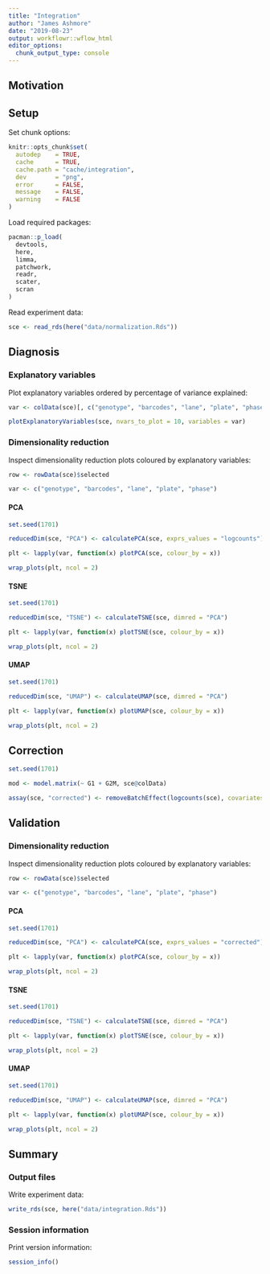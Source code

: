 ```yaml
---
title: "Integration"
author: "James Ashmore"
date: "2019-08-23"
output: workflowr::wflow_html
editor_options:
  chunk_output_type: console
---
```


## Motivation

## Setup

Set chunk options:

```r
knitr::opts_chunk$set(
  autodep    = TRUE,
  cache      = TRUE,
  cache.path = "cache/integration",
  dev        = "png",
  error      = FALSE,
  message    = FALSE,
  warning    = FALSE
)
```

Load required packages:

```r
pacman::p_load(
  devtools,
  here,
  limma,
  patchwork,
  readr,
  scater,
  scran
)
```

Read experiment data:

```r
sce <- read_rds(here("data/normalization.Rds"))
```

## Diagnosis

### Explanatory variables

Plot explanatory variables ordered by percentage of variance explained:

```r
var <- colData(sce)[, c("genotype", "barcodes", "lane", "plate", "phase")]

plotExplanatoryVariables(sce, nvars_to_plot = 10, variables = var)
```

### Dimensionality reduction {.tabset}

Inspect dimensionality reduction plots coloured by explanatory variables:

```r
row <- rowData(sce)$selected

var <- c("genotype", "barcodes", "lane", "plate", "phase")
```

#### PCA

```r
set.seed(1701)

reducedDim(sce, "PCA") <- calculatePCA(sce, exprs_values = "logcounts")

plt <- lapply(var, function(x) plotPCA(sce, colour_by = x))

wrap_plots(plt, ncol = 2)
```

#### TSNE

```r
set.seed(1701)

reducedDim(sce, "TSNE") <- calculateTSNE(sce, dimred = "PCA")

plt <- lapply(var, function(x) plotTSNE(sce, colour_by = x))

wrap_plots(plt, ncol = 2)
```

#### UMAP

```r
set.seed(1701)

reducedDim(sce, "UMAP") <- calculateUMAP(sce, dimred = "PCA")

plt <- lapply(var, function(x) plotUMAP(sce, colour_by = x))

wrap_plots(plt, ncol = 2)
```

## Correction

```r
set.seed(1701)

mod <- model.matrix(~ G1 + G2M, sce@colData)

assay(sce, "corrected") <- removeBatchEffect(logcounts(sce), covariates = mod[, -1])
```

## Validation

### Dimensionality reduction {.tabset}

Inspect dimensionality reduction plots coloured by explanatory variables:

```r
row <- rowData(sce)$selected

var <- c("genotype", "barcodes", "lane", "plate", "phase")
```

#### PCA

```r
set.seed(1701)

reducedDim(sce, "PCA") <- calculatePCA(sce, exprs_values = "corrected")

plt <- lapply(var, function(x) plotPCA(sce, colour_by = x))

wrap_plots(plt, ncol = 2)
```

#### TSNE

```r
set.seed(1701)

reducedDim(sce, "TSNE") <- calculateTSNE(sce, dimred = "PCA")

plt <- lapply(var, function(x) plotTSNE(sce, colour_by = x))

wrap_plots(plt, ncol = 2)
```

#### UMAP

```r
set.seed(1701)

reducedDim(sce, "UMAP") <- calculateUMAP(sce, dimred = "PCA")

plt <- lapply(var, function(x) plotUMAP(sce, colour_by = x))

wrap_plots(plt, ncol = 2)
```

## Summary

### Output files

Write experiment data:

```r
write_rds(sce, here("data/integration.Rds"))
```

### Session information

Print version information:

```r
session_info()
```

